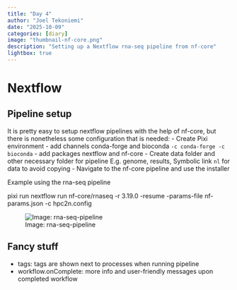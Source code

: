 ```yaml
---
title: "Day 4"
author: "Joel Tekoniemi"
date: "2025-10-09"
categories: [diary]
image: "thumbnail-nf-core.png"
description: "Setting up a Nextflow rna-seq pipeline from nf-core"
lightbox: true
---
```


# Nextflow

## Pipeline setup
It is pretty easy to setup nextflow pipelines with the help of nf-core, but there is nonetheless some configuration that is needed:
- Create Pixi environment
	- add channels conda-forge and bioconda `-c conda-forge -c bioconda`
	- add packages nextflow and nf-core
- Create data folder and other necessary folder for pipeline
	E.g. genome, results, 
	Symbolic link `nl` for data to avoid copying
- Navigate to the nf-core pipeline and use the installer

Example using the rna-seq pipeline

pixi run nextflow run nf-core/rnaseq -r 3.19.0 -resume -params-file nf-params.json -c hpc2n.config

![Image: rna-seq-pipeline](rna-seq-pipeline.png)

## Fancy stuff
- tags: tags are shown next to processes when running pipeline
- workflow.onComplete: more info and user-friendly messages upon completed workflow
